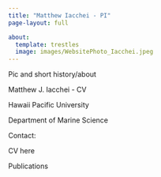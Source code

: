 ```yaml
---
title: "Matthew Iacchei - PI"
page-layout: full

about: 
  template: trestles
  image: images/WebsitePhoto_Iacchei.jpeg
---
```


Pic and short history/about

Matthew J. Iacchei - CV

Hawaii Pacific University

Department of Marine Science

Contact:

CV here

Publications

